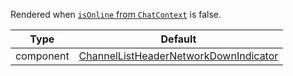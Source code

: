 Rendered when [`isOnline` from `ChatContext`](../../../../contexts/chat_context.mdx#isonline) is false.

| Type | Default |
| - | - |
| component | [ChannelListHeaderNetworkDownIndicator](https://github.com/GetStream/stream-chat-react-native/blob/master/package/src/components/ChannelList/ChannelListHeaderNetworkDownIndicator.tsx) |

